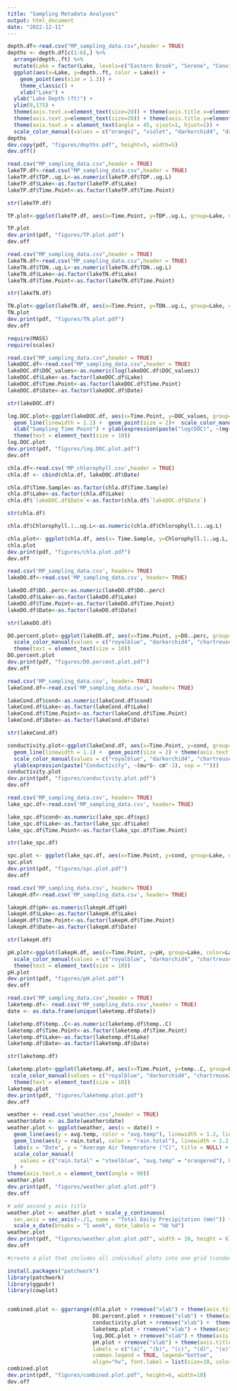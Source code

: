 ```yaml
---
title: "Sampling Metadata Analyses"
output: html_document
date: "2022-12-11"
---
```


```r

depth.df<-read.csv("MP_sampling_data.csv",header = TRUE)
depths <- depth.df[c(1:6),] %>%
  arrange(depth..ft) %>%
  mutate(Lake = factor(Lake, levels=c("Eastern Brook", "Serene", "Convict", "Virginia", "Blue", "Cooney"))) %>%
  ggplot(aes(x=Lake, y=depth..ft, color = Lake)) +
    geom_point(aes(size = 1.3)) +
    theme_classic() +
    xlab("Lake") +
  ylab("Lake Depth (ft)") +
  ylim(0,175) +
  theme(axis.text.x=element_text(size=20)) + theme(axis.title.x=element_text(size=20)) + 
  theme(axis.text.y=element_text(size=20)) + theme(axis.title.y=element_text(size=20)) +
  theme(axis.text.x = element_text(angle = 45, vjust=1, hjust=1)) +
  scale_color_manual(values = c("orange2", "violet", "darkorchid4", "darkgreen", "royalblue", "chartreuse2"))
depths
dev.copy(pdf, "figures/depths.pdf", height=5, width=5)
dev.off()
```


```r
read.csv("MP_sampling_data.csv",header = TRUE)
lakeTP.df<-read.csv("MP_sampling_data.csv",header = TRUE)
lakeTP.df$TDP..ug.L<-as.numeric(lakeTP.df$TDP..ug.L)
lakeTP.df$Lake<-as.factor(lakeTP.df$Lake)
lakeTP.df$Time.Point<-as.factor(lakeTP.df$Time.Point)

str(lakeTP.df)

TP.plot<-ggplot(lakeTP.df, aes(x=Time.Point, y=TDP..ug.L, group=Lake, color=Lake)) + geom_line() + scale_color_brewer(type = "qual", palette = "Dark2") + xlab("Sampling Time Point") + ylab(expression(paste("TDP", ~(mu*g~L^-1), sep = "")))

TP.plot
dev.print(pdf, "figures/TP.plot.pdf")
dev.off
```


```r
read.csv("MP_sampling_data.csv",header = TRUE)
lakeTN.df<-read.csv("MP_sampling_data.csv",header = TRUE)
lakeTN.df$TDN..ug.L<-as.numeric(lakeTN.df$TDN..ug.L)
lakeTN.df$Lake<-as.factor(lakeTN.df$Lake)
lakeTN.df$Time.Point<-as.factor(lakeTN.df$Time.Point)

str(lakeTN.df)

TN.plot<-ggplot(lakeTN.df, aes(x=Time.Point, y=TDN..ug.L, group=Lake, color=Lake)) + geom_line() + scale_color_brewer(type = "qual", palette = "Dark2") + xlab("Sampling Time Point") + ylab(expression(paste("TDN", ~(mu*g~L^-1), sep = "")))
TN.plot
dev.print(pdf, "figures/TN.plot.pdf")
dev.off
```


```r

require(MASS)
require(scales)

read.csv("MP_sampling_data.csv",header = TRUE)
lakeDOC.df<-read.csv("MP_sampling_data.csv",header = TRUE)
lakeDOC.df$DOC_values<-as.numeric(log(lakeDOC.df$DOC_values))
lakeDOC.df$Lake<-as.factor(lakeDOC.df$Lake)
lakeDOC.df$Time.Point<-as.factor(lakeDOC.df$Time.Point)
lakeDOC.df$Date<-as.factor(lakeDOC.df$Date)

str(lakeDOC.df)

log.DOC.plot<-ggplot(lakeDOC.df, aes(x=Time.Point, y=DOC_values, group=Lake, color=Lake)) + 
  geom_line(linewidth = 1.1) +  geom_point(size = 2)+  scale_color_manual(values = c("royalblue", "darkorchid4", "chartreuse2", "orange2", "violet", "darkgreen")) +
  xlab("Sampling Time Point") + ylab(expression(paste("log(DOC)", ~(mg~L^-1), sep = ""))) +
  theme(text = element_text(size = 10))
log.DOC.plot
dev.print(pdf, "figures/log.DOC.plot.pdf")
dev.off
```


```r

chla.df<-read.csv('MP_chlorophyll.csv',header = TRUE)
chla.df <- cbind(chla.df, lakeDOC.df$Date)

chla.df$Time.Sample<-as.factor(chla.df$Time.Sample)
chla.df$Lake<-as.factor(chla.df$Lake)
chla.df$`lakeDOC.df$Date`<-as.factor(chla.df$`lakeDOC.df$Date`)

str(chla.df)

chla.df$Chlorophyll.1..ug.L<-as.numeric(chla.df$Chlorophyll.1..ug.L)

chla.plot<- ggplot(chla.df, aes(x= Time.Sample, y=Chlorophyll.1..ug.L, group=Lake, color=Lake)) + geom_line(linewidth = 1.1) +  geom_point(size = 2)+ scale_color_manual(values = c("royalblue", "darkorchid4", "chartreuse2", "orange2", "violet", "darkgreen")) + xlab("Sampling Time Point") + theme(axis.text = element_text(size=7)) +  ylab(expression(paste("Chl-a", ~(mu*g~ L^-1), sep = "")))
chla.plot
dev.print(pdf, "figures/chla.plot.pdf")
dev.off

```


```r

read.csv('MP_sampling_data.csv', header= TRUE)
lakeDO.df<-read.csv('MP_sampling_data.csv', header= TRUE)

lakeDO.df$DO..perc<-as.numeric(lakeDO.df$DO..perc)
lakeDO.df$Lake<-as.factor(lakeDO.df$Lake)
lakeDO.df$Time.Point<-as.factor(lakeDO.df$Time.Point)
lakeDO.df$Date<-as.factor(lakeDO.df$Date)

str(lakeDO.df)

DO.percent.plot<-ggplot(lakeDO.df, aes(x=Time.Point, y=DO..perc, group=Lake, color=Lake)) + geom_line(linewidth = 1.1) +  geom_point(size = 2)+ 
  scale_color_manual(values = c("royalblue", "darkorchid4", "chartreuse2", "orange2", "violet", "darkgreen")) + xlab("Sampling Time Point") + ylab("DO (%)") +
  theme(text = element_text(size = 10))
DO.percent.plot
dev.print(pdf, "figures/DO.percent.plot.pdf")
dev.off


```


```r

read.csv('MP_sampling_data.csv', header= TRUE)
lakeCond.df<-read.csv('MP_sampling_data.csv', header= TRUE)

lakeCond.df$cond<-as.numeric(lakeCond.df$cond)
lakeCond.df$Lake<-as.factor(lakeCond.df$Lake)
lakeCond.df$Time.Point<-as.factor(lakeCond.df$Time.Point)
lakeCond.df$Date<-as.factor(lakeCond.df$Date)

str(lakeCond.df)

conductivity.plot<-ggplot(lakeCond.df, aes(x=Time.Point, y=cond, group=Lake, color=Lake)) +
  geom_line(linewidth = 1.1) +  geom_point(size = 2) + theme(axis.text.x = element_text(size = 10)) +
  scale_color_manual(values = c("royalblue", "darkorchid4", "chartreuse2", "orange2", "violet", "darkgreen")) + xlab("Sampling Time Point") +
  ylab(expression(paste("Conductivity", ~(mu*S~ cm^-1), sep = "")))
conductivity.plot
dev.print(pdf, "figures/conductivity.plot.pdf")
dev.off
```


```r

read.csv('MP_sampling_data.csv', header= TRUE)
lake_spc.df<-read.csv('MP_sampling_data.csv', header= TRUE)

lake_spc.df$cond<-as.numeric(lake_spc.df$spc)
lake_spc.df$Lake<-as.factor(lake_spc.df$Lake)
lake_spc.df$Time.Point<-as.factor(lake_spc.df$Time.Point)

str(lake_spc.df)

spc.plot <- ggplot(lake_spc.df, aes(x=Time.Point, y=cond, group=Lake, color=Lake)) + geom_line(linewidth = 1.1) +  geom_point(size = 2)+ scale_color_brewer(type = "qual", palette = "Dark2") + ylab(expression(paste("spc", ~(mu*S~ cm^-1)))) + xlab("Sampling Time Point") + ylab("spc")
spc.plot
dev.print(pdf, "figures/spc.plot.pdf")
dev.off
```


```r

read.csv('MP_sampling_data.csv', header= TRUE)
lakepH.df<-read.csv('MP_sampling_data.csv', header= TRUE)

lakepH.df$pH<-as.numeric(lakepH.df$pH)
lakepH.df$Lake<-as.factor(lakepH.df$Lake)
lakepH.df$Time.Point<-as.factor(lakepH.df$Time.Point)
lakepH.df$Date<-as.factor(lakepH.df$Date)

str(lakepH.df)

pH.plot<-ggplot(lakepH.df, aes(x=Time.Point, y=pH, group=Lake, color=Lake)) + geom_line(linewidth = 1.1) +  geom_point(size = 2)+
  scale_color_manual(values = c("royalblue", "darkorchid4", "chartreuse2", "orange2", "violet", "darkgreen")) + xlab("Sampling Time Point") +
  theme(text = element_text(size = 10))
pH.plot
dev.print(pdf, "figures/pH.plot.pdf")
dev.off
```


```r

read.csv('MP_sampling_data.csv',header = TRUE)
laketemp.df<- read.csv('MP_sampling_data.csv',header = TRUE)
date <- as.data.frame(unique(laketemp.df$Date))

laketemp.df$temp..C<-as.numeric(laketemp.df$temp..C)
laketemp.df$Time.Point<-as.factor(laketemp.df$Time.Point)
laketemp.df$Lake<-as.factor(laketemp.df$Lake)
laketemp.df$Date<-as.factor(laketemp.df$Date)

str(laketemp.df)

laketemp.plot<-ggplot(laketemp.df, aes(x=Time.Point, y=temp..C, group=Lake, color=Lake)) + geom_line(linewidth = 1.1) +  geom_point(size = 2)+
 scale_color_manual(values = c("royalblue", "darkorchid4", "chartreuse2", "orange2", "violet", "darkgreen")) + xlab("Sampling Time Point") + ylab("Temperature(°C)") +
  theme(text = element_text(size = 10)) 
laketemp.plot
dev.print(pdf, "figures/laketemp.plot.pdf")
dev.off
```


```r

weather <- read.csv('weather.csv',header = TRUE)
weather$date <- as.Date(weather$date)
weather.plot <- ggplot(weather, aes(x = date)) +
  geom_line(aes(y = avg.temp, color = "avg.temp"), linewidth = 1.2, linetype = "solid") +
  geom_line(aes(y = rain.total, color = "rain.total"), linewidth = 1.2, linetype = "solid") +
  labs(x = "Date", y = "Average Air Temperature (°C)", title = NULL) + 
  scale_color_manual(
    values = c("rain.total" = "steelblue", "avg.temp" = "orangered"), breaks = c("avg.temp", "rain.total")
  ) +
theme(axis.text.x = element_text(angle = 90))
weather.plot
dev.print(pdf, "figures/weather.plot.plot.pdf")
dev.off

# add second y axis title
weather.plot <- weather.plot + scale_y_continuous(
  sec.axis = sec_axis(~./1, name = "Total Daily Precipitation (mm)")) +
  scale_x_date(breaks = "1 week", date_labels = "%b %d")
weather.plot
dev.print(pdf, "figures/weather.plot.plot.pdf", width = 10, height = 6)
dev.off

```


```r

#create a plot that includes all individual plots into one grid (condense all above plots into one figure)

install.packages("patchwork")
library(patchwork)
library(ggpubr)
library(cowplot)


combined.plot <- ggarrange(chla.plot + rremove("xlab") + theme(axis.title.y=element_text(size=8)),
                           DO.percent.plot + rremove("xlab") + theme(axis.title.y=element_text(size=8)),
                           conductivity.plot + rremove("xlab") +  theme(axis.title.y=element_text(size=8)),
                           laketemp.plot + rremove("xlab") + theme(axis.title.y=element_text(size=8)),
                           log.DOC.plot + rremove("xlab") + theme(axis.title.y=element_text(size=8)),
                           pH.plot + rremove("xlab") + theme(axis.title.y=element_text(size=8)),
                           labels = c("(a)", "(b)", "(c)", "(d)", "(e)", "(f)"), nrow = 2, ncol = 3,
                           common.legend = TRUE, legend="bottom",
                           align="hv", font.label = list(size=10, color="black", family=NULL, position = "top"))
combined.plot
dev.print(pdf, "figures/combined.plot.pdf", height=6, width=10)
dev.off


```




